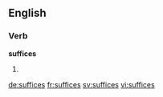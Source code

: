 ==English==

===Verb===
'''suffices'''

# {{third-person singular of|suffice}}

[[de:suffices]]
[[fr:suffices]]
[[sv:suffices]]
[[vi:suffices]]